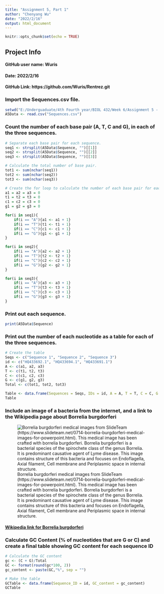 ```yaml
---
title: "Assignment 5, Part 1"
author: "Chenyang Wu"
date: "2022/2/16"
output: html_document
---
```


```r
knitr::opts_chunk$set(echo = TRUE)
```

## Project Info
#### **GitHub user name**: Wuris
#### **Date**: 2022/2/16
#### **GitHub Link**: https://github.com/Wuris/Rentrez.git

### Import the Sequences.csv file.
```r
setwd("E:/Underguaduate/4th Fourth year/BIOL 432/Week 6/Assignment 5 - Sequence Data Assignment/Rentrez")
A5Data <- read.csv("Sequences.csv")
```

### Count the number of each base pair (A, T, C and G), in each of the three sequences.

```r
# Separate each base pair for each sequence.
seq1 <- strsplit(A5Data$Sequence, "")[[1]]
seq2 <- strsplit(A5Data$Sequence, "")[[2]]
seq3 <- strsplit(A5Data$Sequence, "")[[3]]

# Calculate the total number of base pair.
tot1 <- sum(nchar(seq1))
tot2 <- sum(nchar(seq2))
tot3 <- sum(nchar(seq3))
```

```r
# Create the for loop to calculate the number of each base pair for each sequence.
a1 = a2 = a3 = 0
t1 = t2 = t3 = 0
c1 = c2 = c3 = 0
g1 = g2 = g3 = 0

for(i in seq1){
    if(i == "A"){a1 <- a1 + 1}
    if(i == "T"){t1 <- t1 + 1}
    if(i == "C"){c1 <- c1 + 1}
    if(i == "G"){g1 <- g1 + 1}
}

for(i in seq2){
    if(i == "A"){a2 <- a2 + 1}
    if(i == "T"){t2 <- t2 + 1}
    if(i == "C"){c2 <- c2 + 1}
    if(i == "G"){g2 <- g2 + 1}
}

for(i in seq3){
    if(i == "A"){a3 <- a3 + 1}
    if(i == "T"){t3 <- t3 + 1}
    if(i == "C"){c3 <- c3 + 1}
    if(i == "G"){g3 <- g3 + 1}
}
```


### Print out each sequence.
```r
print(A5Data$Sequence)
```


### Print out the number of each nucleotide as a table for each of the three sequences.
```r
# Create the table
Seqs <- c("Sequence 1", "Sequence 2", "Sequence 3")
id <- c("HQ433692.1", "HQ433694.1", "HQ433691.1")
A <- c(a1, a2, a3)
T <- c(t1, t2, t3)
C <- c(c1, c2, c3)
G <- c(g1, g2, g3)
Total <- c(tot1, tot2, tot3)

Table <- data.frame(Sequences = Seqs, IDs = id, A = A, T = T, C = C, G = G, Total = Total)
Table
```


### Include an image of a bacteria from the internet, and a link to the Wikipedia page about Borrelia burgdorferi
![Borrelia burgdorferi medical images from SlideTeam (https://www.slideteam.net/0714-borrelia-burgdorferi-medical-images-for-powerpoint.html). This medical image has been crafted with borrelia burgdorferi. Borrelia burgdorferi is a bacterial species of the spirochete class of the genus Borrelia. It is predominant causative agent of Lyme disease. This image contains structure of this bacteria and focuses on Endoflagella, Axial filament, Cell membrane and Periplasmic space in internal structure.](./BorreliaBurgdorferi.png)

#### [Wikipedia link for Borrelia burgdorferi](https://en.wikipedia.org/wiki/Borrelia_burgdorferi)


### Calculate GC Content (% of nucleotides that are G or C) and create a final table showing GC content for each sequence ID
```r
# Calculate the GC content
gc <- (C + G)/Total
GC <- format(round(gc*100, 2))
gc_content <- paste(GC,"%", sep = "")

# Make the table
GCTable <- data.frame(Sequence_ID = id, GC_content = gc_content)
GCTable
```
